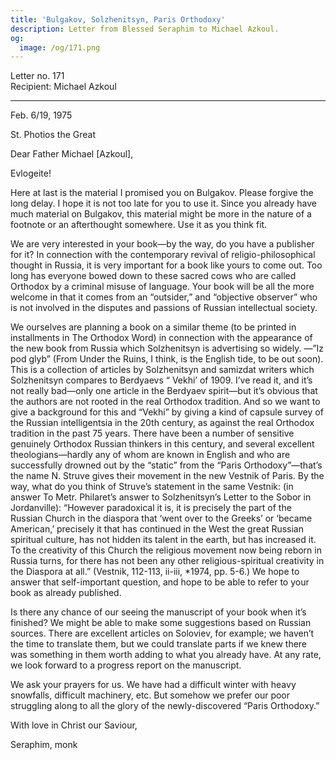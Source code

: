 ```yaml
---
title: 'Bulgakov, Solzhenitsyn, Paris Orthodoxy'
description: Letter from Blessed Seraphim to Michael Azkoul.
og:
  image: /og/171.png
---
```


<div style={{textAlign:'right', fontFamily:'monospace'}}>Letter no. 171</div>
<div style={{textAlign:'left', fontFamily:'monospace'}}>Recipient: Michael Azkoul</div>

---

Feb. 6/19, 1975

St. Photios the Great

Dear Father Michael [Azkoul],

Evlogeite!

Here at last is the material I promised you on Bulgakov. Please forgive the long delay. I hope it is not too late for you to use it. Since you already have much material on Bulgakov, this material might be more in the nature of a footnote or an afterthought somewhere. Use it as you think fit.

We are very interested in your book—by the way, do you have a publisher for it? In connection with the contemporary revival of religio-philosophical thought in Russia, it is very important for a book like yours to come out. Too long has everyone bowed down to these sacred cows who are called Orthodox by a criminal misuse of language. Your book will be all the more welcome in that it comes from an “outsider,” and “objective observer” who is not involved in the disputes and passions of Russian intellectual society.

We ourselves are planning a book on a similar theme (to be printed in installments in The Orthodox Word) in connection with the appearance of the new book from Russia which Solzhenitsyn is advertising so widely. —”Iz pod glyb” (From Under the Ruins, I think, is the English tide, to be out soon). This is a collection of articles by Solzhenitsyn and samizdat writers which Solzhenitsyn compares to Berdyaevs “ Vekhi’ of 1909. I’ve read it, and it’s not really bad—only one article in the Berdyaev spirit—but it’s obvious that the authors are not rooted in the real Orthodox tradition. And so we want to give a background for this and “Vekhi” by giving a kind of capsule survey of the Russian intelligentsia in the 20th century, as against the real Orthodox tradition in the past 75 years. There have been a number of sensitive genuinely Orthodox Russian thinkers in this century, and several excellent theologians—hardly any of whom are known in English and who are successfully drowned out by the “static” from the “Paris Orthodoxy”—that’s the name N. Struve gives their movement in the new Vestnik of Paris. By the way, what do you think of Struve’s statement in the same Vestnik: (in answer To Metr. Philaret’s answer to Solzhenitsyn’s Letter to the Sobor in Jordanville): “However paradoxical it is, it is precisely the part of the Russian Church in the diaspora that ‘went over to the Greeks’ or ‘became American,’ precisely it that has continued in the West the great Russian spiritual culture, has not hidden its talent in the earth, but has increased it. To the creativity of this Church the religious movement now being reborn in Russia turns, for there has not been any other religious-spiritual creativity in the Diaspora at all.” (Vestnik, 112-113, ii-iii, *1974, pp. 5-6.) We hope to answer that self-important question, and hope to be able to refer to your book as already published.

Is there any chance of our seeing the manuscript of your book when it’s finished? We might be able to make some suggestions based on Russian sources. There are excellent articles on Soloviev, for example; we haven’t the time to translate them, but we could translate parts if we knew there was something in them worth adding to what you already have. At any rate, we look forward to a progress report on the manuscript.

We ask your prayers for us. We have had a difficult winter with heavy snowfalls, difficult machinery, etc. But somehow we prefer our poor struggling along to all the glory of the newly-discovered “Paris Orthodoxy.”

With love in Christ our Saviour,

Seraphim, monk